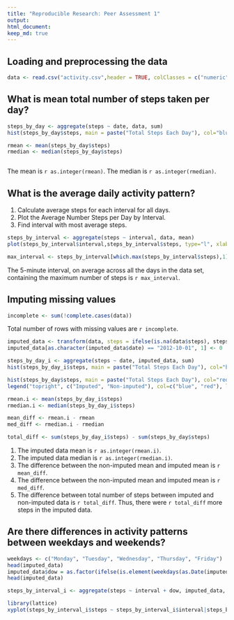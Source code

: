 ```yaml
---
title: "Reproducible Research: Peer Assessment 1"
output: 
html_document:
keep_md: true
---
```



## Loading and preprocessing the data

```r

data <- read.csv("activity.csv",header = TRUE, colClasses = c("numeric","character","integer"))

```



## What is mean total number of steps taken per day?

```r

steps_by_day <- aggregate(steps ~ date, data, sum)
hist(steps_by_day$steps, main = paste("Total Steps Each Day"), col="blue", xlab="Number of Steps")

rmean <- mean(steps_by_day$steps)
rmedian <- median(steps_by_day$steps)



```


The mean is `r as.integer(rmean)`. The median is `r as.integer(rmedian)`.


## What is the average daily activity pattern?

1. Calculate average steps for each interval for all days.
2. Plot the Average Number Steps per Day by Interval.
3. Find interval with most average steps.


```r

steps_by_interval <- aggregate(steps ~ interval, data, mean)
plot(steps_by_interval$interval,steps_by_interval$steps, type="l", xlab="Interval", ylab="Number of Steps",main="Average Number of Steps per Day by Interval")

```

```r
max_interval <- steps_by_interval[which.max(steps_by_interval$steps),1]
```

The 5-minute interval, on average across all the days in the data set, containing the maximum number of steps is `r max_interval`.

## Imputing missing values

```r

incomplete <- sum(!complete.cases(data))

```

Total number of rows with missing values are `r incomplete`.

```r

imputed_data <- transform(data, steps = ifelse(is.na(data$steps), steps_by_interval$steps[match(data$interval, steps_by_interval$interval)], data$steps))
imputed_data[as.character(imputed_data$date) == "2012-10-01", 1] <- 0

steps_by_day_i <- aggregate(steps ~ date, imputed_data, sum)
hist(steps_by_day_i$steps, main = paste("Total Steps Each Day"), col="blue", xlab="Number of Steps")

hist(steps_by_day$steps, main = paste("Total Steps Each Day"), col="red", xlab="Number of Steps", add=T)
legend("topright", c("Imputed", "Non-imputed"), col=c("blue", "red"), lwd=10)

rmean.i <- mean(steps_by_day_i$steps)
rmedian.i <- median(steps_by_day_i$steps)

mean_diff <- rmean.i - rmean
med_diff <- rmedian.i - rmedian

total_diff <- sum(steps_by_day_i$steps) - sum(steps_by_day$steps)

```

1. The imputed data mean is `r as.integer(rmean.i)`.
2. The imputed data median is `r as.integer(rmedian.i)`.
3. The difference between the non-imputed mean and imputed mean is `r mean_diff`.
3. The difference between the non-imputed mean and imputed mean is `r med_diff`.
4. The difference between total number of steps between imputed and non-imputed data is `r total_diff`. Thus, there were `r total_diff` more steps in the imputed data.


## Are there differences in activity patterns between weekdays and weekends?

```r

weekdays <- c("Monday", "Tuesday", "Wednesday", "Thursday", "Friday")
head(imputed_data)
imputed_data$dow = as.factor(ifelse(is.element(weekdays(as.Date(imputed_data$date)),weekdays), "Weekday", "Weekend"))
head(imputed_data)

steps_by_interval_i <- aggregate(steps ~ interval + dow, imputed_data, mean)

library(lattice)
xyplot(steps_by_interval_i$steps ~ steps_by_interval_i$interval|steps_by_interval_i$dow, main="Average Steps per Day by Interval",xlab="Interval", ylab="Steps",layout=c(1,2), type="l")

```


